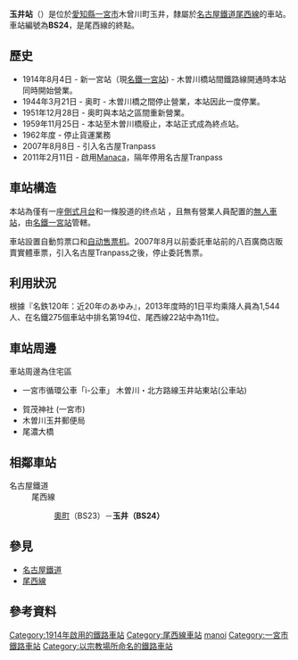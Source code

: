 {{日本車站資訊
| 公司色 = #f33
| 文字色 = 
| 站名 = 玉井站
| 圖片 = MT-Tamanoi Station-Building 2.JPG
| pxl = 300px
| 圖片說明 = 站舍（2015年）
| 日文原名 = 玉ノ井
| 平假名 = たまのい
| 羅馬拼音 = TAMANOI
| 副站名 = 
| 電報略號 = 
| 所在地 = {{JPN}}[[愛知縣|愛知縣]][[一宮市|一宮市]][[木曾川町|木曾川町]]玉井古井田140
| 座標 = {{coord|35|20|5.5|N|136|45|28.1|E|region:JP_type:railwaystation|display=inline,title}}
| 車站構造 = [[地面車站|地面車站]]
| 月台配置 = 1面1線
| 啟用年月日 = 1914年（[[大正|大正]]3年）8月4日
| 廢站年月日 = 
| 乘客人數 = 
| 上下車人次 = 1,699
| 統計年度 = 2019年<ref>{{Cite web|url=https://www.meitetsu.co.jp/profile/barrier-free/__icsFiles/afieldfile/2020/11/13/torikumihokoku_eki.pdf|title=令和元年度 移動等円滑化取組報告書(鉄道駅)|accessdate=2020-11-27|format=PDF|publisher=名古屋鉄道|archive-date=2021-01-22|archive-url=https://web.archive.org/web/20210122225427/https://www.meitetsu.co.jp/profile/barrier-free/__icsFiles/afieldfile/2020/11/13/torikumihokoku_eki.pdf|dead-url=no}}</ref>
| 轉車 = 
| 備註 = [[無人站|無人站]]<br />管理站：[[名鐵一宮站|名鐵一宮]]
| adjacent = {{Adjacent stations|system=名古屋鐵道|line=BS|left=奧町|note-left=BS23<br />1.5km|note-mid={{名鐵車站編號|BS|24}}<br />距離[[彌富站|彌富]]30.9km}}
}}
'''玉井站'''（{{jpn|j=玉ノ井駅|hg=たまのいえき|rm=Tamanoi eki|f=y}}）是位於[[愛知縣|愛知縣]][[一宮市|一宮市]]木曾川町玉井，隸屬於[[名古屋鐵道|名古屋鐵道]][[尾西線|尾西線]]的車站。車站編號為'''BS24'''，是尾西線的終點。

== 歷史 ==

* 1914年8月4日 - 新一宮站（現[[名鐵一宮站|名鐵一宮站]]) - 木曽川橋站間鐵路線開通時本站同時開始營業。
* 1944年3月21日 - 奥町 - 木曽川橋之間停止營業，本站因此一度停業。
* 1951年12月28日 - 奥町與本站之區間重新營業。
* 1959年11月25日 - 本站至木曽川橋廢止，本站正式成為終点站。
* 1962年度 - 停止貨運業務
* 2007年8月8日 - 引入名古屋Tranpass
* 2011年2月11日 - 啟用[[Manaca|Manaca]]，隔年停用名古屋Tranpass

== 車站構造 ==
本站為僅有一座[[側式月台|側式月台]]和一條股道的终点站 ，且無有營業人員配置的[[無人車站|無人車站]]，由[[名鐵一宮站|名鐵一宮站]]管轄。

車站設置自動剪票口和[[自动售票机|自动售票机]]。2007年8月以前委託車站前的八百廣商店販賣實體車票，引入名古屋Tranpass之後，停止委託售票。

== 利用狀況 ==
根據『名鉄120年：近20年のあゆみ』，2013年度時的1日平均乘降人員為1,544人、在名鐵275個車站中排名第194位、尾西線22站中為11位。

== 車站周邊 ==
車站周邊為住宅區

* 一宮市循環公車「i-公車」 木曽川・北方路線玉井站東站(公車站)

* 賀茂神社 (一宮市)
* 木曽川玉井郵便局
* 尾濃大橋

== 相鄰車站 ==
;名古屋鐵道
:尾西線
::[[奧町站|奧町]]（BS23）－'''玉井（BS24）'''

== 參見 ==
* [[名古屋鐵道|名古屋鐵道]]
* [[尾西線|尾西線]]

== 參考資料 ==
{{Reflist}}

{{尾西線}}
{{DEFAULTSORT:Tamanoi}}
[[Category:1914年啟用的鐵路車站|Category:1914年啟用的鐵路車站]]
[[Category:尾西線車站|Category:尾西線車站]]
[[Category:日本鐵路車站_Ta|manoi]]
[[Category:一宮市鐵路車站|Category:一宮市鐵路車站]]
[[Category:以宗教場所命名的鐵路車站|Category:以宗教場所命名的鐵路車站]]